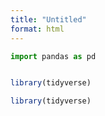 ```yaml
---
title: "Untitled"
format: html
---
```



```python
import pandas as pd
```



```r
```


```r
library(tidyverse)
```

```R
library(tidyverse)
```
